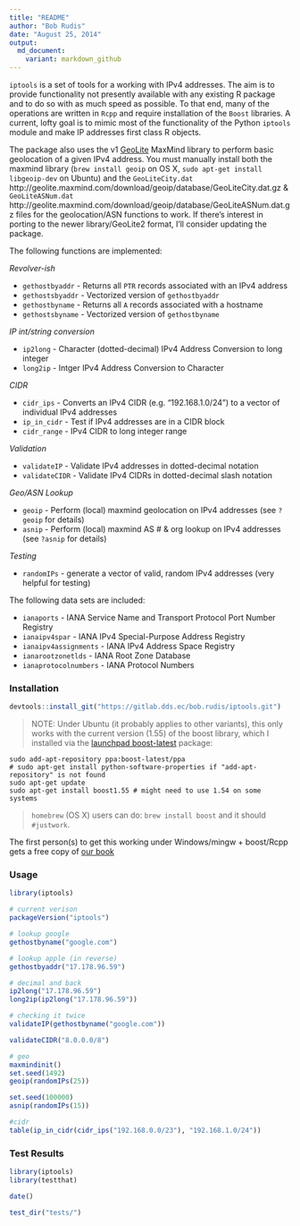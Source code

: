 ```yaml
---
title: "README"
author: "Bob Rudis"
date: "August 25, 2014"
output:
  md_document:
    variant: markdown_github
---
```


`iptools` is a set of tools for a working with IPv4 addresses. The aim is to provide functionality not presently available with any existing R package and to do so with as much speed as possible. To that end, many of the operations are written in `Rcpp` and require installation of the `Boost` libraries. A current, lofty goal is to mimic most of the functionality of the Python `iptools` module and make IP addresses first class R objects.

The package also uses the v1 [GeoLite](http://dev.maxmind.com/geoip/legacy/geolite/) MaxMind library to perform basic geolocation of a given IPv4 address. You must manually install both the maxmind library (`brew install geoip` on OS X, `sudo apt-get install libgeoip-dev` on Ubuntu) and the `GeoLiteCity.dat` http://geolite.maxmind.com/download/geoip/database/GeoLiteCity.dat.gz & `GeoLiteASNum.dat`  http://geolite.maxmind.com/download/geoip/database/GeoLiteASNum.dat.gz files for the geolocation/ASN functions to work. If there's interest in porting to the newer \code{libmaxminddb} library/GeoLite2 format, I'll consider updating the package.

The following functions are implemented:

*Revolver-ish*

- `gethostbyaddr` - Returns all `PTR` records associated with an IPv4 address
- `gethostsbyaddr` - Vectorized version of `gethostbyaddr`
- `gethostbyname` - Returns all `A` records associated with a hostname
- `gethostsbyname` - Vectorized version of `gethostbyname`

*IP int/string conversion*

- `ip2long` - Character (dotted-decimal) IPv4 Address Conversion to long integer
- `long2ip` - Intger IPv4 Address Conversion to Character

*CIDR*

- `cidr_ips` - Converts an IPv4 CIDR (e.g. "192.168.1.0/24") to a vector of individual IPv4 addresses
- `ip_in_cidr` - Test if IPv4 addresses are in a CIDR block
- `cidr_range` - IPv4 CIDR to long integer range

*Validation*

- `validateIP` - Validate IPv4 addresses in dotted-decimal notation
- `validateCIDR` - Validate IPv4 CIDRs in dotted-decimal slash notation

*Geo/ASN Lookup*

- `geoip` - Perform (local) maxmind geolocation on IPv4 addresses (see `?geoip` for details)
- `asnip` - Perform (local) maxmind AS # & org lookup on IPv4 addresses (see `?asnip` for details)

*Testing*

- `randomIPs` - generate a vector of valid, random IPv4 addresses (very helpful for testing)

The following data sets are included:

- `ianaports` - IANA Service Name and Transport Protocol Port Number Registry
- `ianaipv4spar` - IANA IPv4 Special-Purpose Address Registry
- `ianaipv4assignments` - IANA IPv4 Address Space Registry
- `ianarootzonetlds` - IANA Root Zone Database
- `ianaprotocolnumbers` - IANA Protocol Numbers


### Installation

```r
devtools::install_git("https://gitlab.dds.ec/bob.rudis/iptools.git")
```

>NOTE: Under Ubuntu (it probably applies to other variants), this only works with the current version (1.55) of the boost library, which I installed via the [launchpad boost-latest](https://launchpad.net/~boost-latest/+archive/ubuntu/ppa/+packages) package:

    sudo add-apt-repository ppa:boost-latest/ppa
    # sudo apt-get install python-software-properties if "add-apt-repository" is not found
    sudo apt-get update
    sudo apt-get install boost1.55 # might need to use 1.54 on some systems
    
>`homebrew` (OS X) users can do: `brew install boost` and it should `#justwork`.

The first person(s) to get this working under Windows/mingw + boost/Rcpp gets a free copy of [our book](http://dds.ec/amzn)

### Usage

```r
library(iptools)

# current verison
packageVersion("iptools")

# lookup google
gethostbyname("google.com")

# lookup apple (in reverse)
gethostbyaddr("17.178.96.59")

# decimal and back
ip2long("17.178.96.59")
long2ip(ip2long("17.178.96.59"))

# checking it twice
validateIP(gethostbyname("google.com"))

validateCIDR("8.0.0.0/8")

# geo
maxmindinit()
set.seed(1492)
geoip(randomIPs(25))

set.seed(100000)
asnip(randomIPs(15))

#cidr
table(ip_in_cidr(cidr_ips("192.168.0.0/23"), "192.168.1.0/24"))
```

### Test Results

```r
library(iptools)
library(testthat)

date()

test_dir("tests/")

```
